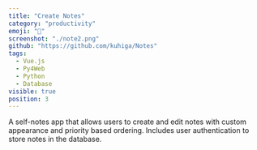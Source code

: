 ```yaml
---
title: "Create Notes"
category: "productivity"
emoji: "📝"
screenshot: "./note2.png"
github: "https://github.com/kuhiga/Notes"
tags:
  - Vue.js
  - Py4Web
  - Python
  - Database
visible: true
position: 3
---
```


A self-notes app that allows users to create and edit notes with custom appearance and priority based ordering. Includes
user authentication to store notes in the database.

